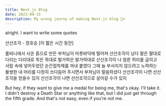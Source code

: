 ```yaml
---
title: Next.js Blog
date: 2023-09-15
description: My wrong journy of making Next.js blog 🧙‍♂️
---
```


alright. I want to write some quotes

산산조각 - 정호승 [이 짧은 시간 동안]

룸비니에서 사온
흙으로 만든 부처님이
마룻바닥에 떨어져 산산조각이 났다
팔은 팔대로 다리는 다리대로
목은 목대로 발가락은 발가락대로
산산조각이 나
얼른 허리를 굽히고
서랍 속에 넣어두었던
순간접착제를 꺼내 붙였다
그때 늘 부서지지 않으려고 노력하는
불쌍한 내 머리를
다정히 쓰다듬어 주시면서
부처님이 말씀하셨다
산산조각이 나면
산산조각을 얻을수 있지
산산조각이 나면
산산조각으로 살아갈 수가 있지


But hey, if they want to give me a medal for being me, that's okay. I'll take it. I didn't destroy a Death Star or anything like that, but I did just get through the fifth grade. And that's not easy, even if you're not me.
